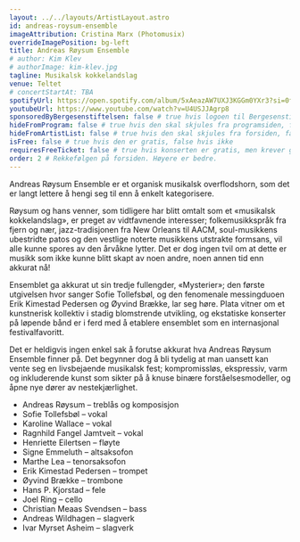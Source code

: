 ```yaml
---
layout: ../../layouts/ArtistLayout.astro
id: andreas-roysum-ensemble
imageAttribution: Cristina Marx (Photomusix)
overrideImagePosition: bg-left
title: Andreas Røysum Ensemble
# author: Kim Klev
# authorImage: kim-klev.jpg
tagline: Musikalsk kokkelandslag
venue: Teltet
# concertStartAt: TBA
spotifyUrl: https://open.spotify.com/album/5xAeazAW7UXJ3KGGm0YXr3?si=0f2pk_10RcG_qzxv4V7SFA
youtubeUrl: https://www.youtube.com/watch?v=U4USJJAgrp8
sponsoredByBergesenstiftelsen: false # true hvis logoen til Bergesenstiftelsen skal vises, false hvis ikke
hideFromProgram: false # true hvis den skal skjules fra programsiden, false hvis den skal vises
hideFromArtistList: false # true hvis den skal skjules fra forsiden, false hvis den skal vises
isFree: false # true hvis den er gratis, false hvis ikke
requiresFreeTicket: false # true hvis konserten er gratis, men krever gratisbillett
order: 2 # Rekkefølgen på forsiden. Høyere er bedre.
---
```


Andreas Røysum Ensemble er et organisk musikalsk overflodshorn, som det er langt lettere å
hengi seg til enn å enkelt kategorisere.

Røysum og hans venner, som tidligere har blitt omtalt som et «musikalsk kokkelandslag», er
preget av vidtfavnende interesser; folkemusikkspråk fra fjern og nær, jazz-tradisjonen fra New
Orleans til AACM, soul-musikkens ubestridte patos og den vestlige noterte musikkens utstrakte
formsans, vil alle kunne spores av den årvåkne lytter. Det er dog ingen tvil om at dette er musikk
som ikke kunne blitt skapt av noen andre, noen annen tid enn akkurat nå!

Ensemblet ga akkurat ut sin tredje fullengder, «Mysterier»; den første utgivelsen hvor sanger Sofie
Tollefsbøl, og den fenomenale messingduoen Erik Kimestad Pedersen og Øyvind Brække, lar seg
høre. Plata vitner om et kunstnerisk kollektiv i stadig blomstrende utvikling, og ekstatiske
konserter på løpende bånd er i ferd med å etablere ensemblet som en internasjonal
festivalfavoritt.

Det er heldigvis ingen enkel sak å forutse akkurat hva Andreas Røysum Ensemble finner på. Det
begynner dog å bli tydelig at man uansett kan vente seg en livsbejaende musikalsk fest;
kompromissløs, ekspressiv, varm og inkluderende kunst som sikter på å knuse binære
forståelsesmodeller, og åpne nye dører av nestekjærlighet.

- Andreas Røysum – treblås og komposisjon
- Sofie Tollefsbøl – vokal
- Karoline Wallace – vokal
- Ragnhild Fangel Jamtveit – vokal
- Henriette Eilertsen – fløyte
- Signe Emmeluth – altsaksofon
- Marthe Lea – tenorsaksofon
- Erik Kimestad Pedersen – trompet
- Øyvind Brække – trombone
- Hans P. Kjorstad – fele
- Joel Ring – cello
- Christian Meaas Svendsen – bass
- Andreas Wildhagen – slagverk
- Ivar Myrset Asheim – slagverk
